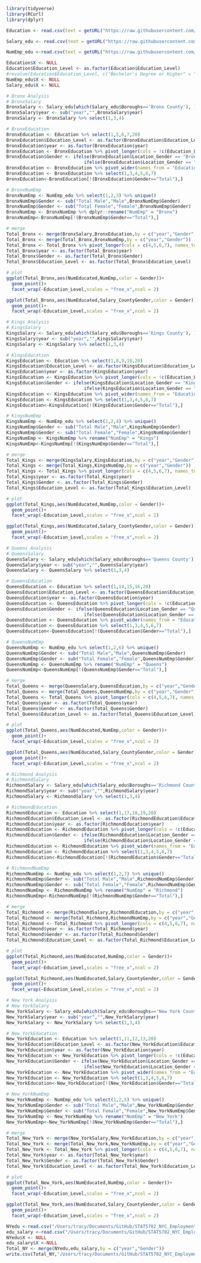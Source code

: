 ```r
library(tidyverse)
library(RCurl)
library(dplyr)

Education <- read.csv(text = getURL("https://raw.githubusercontent.com/tracy3057/STAT5702_NYC_Employment_Analysis/main/DataPreprocessing/Data/education/Education.csv"))

Salary_edu <- read.csv(text = getURL("https://raw.githubusercontent.com/tracy3057/STAT5702_NYC_Employment_Analysis/main/DataPreprocessing/Data/education/salary_edu.csv"))

NumEmp_edu <-read.csv(text = getURL("https://raw.githubusercontent.com/tracy3057/STAT5702_NYC_Employment_Analysis/main/DataPreprocessing/Data/NumEmp/numemp_sum_races_combined.csv"))

Education$X <- NULL
Education$Education_Level <- as.factor(Education$Education_Level)
#revalue(Education$Education_Level, c("Bechelor's Degree or Higher" = "Bachelor's Degree or Higher"))
NumEmp_edu$X <- NULL
Salary_edu$X <- NULL
```

```r
# Bronx Analysis
# BronxSalary
BronxSalary <- Salary_edu[which(Salary_edu$Boroughs=='Bronx County'), ]
BronxSalary$year <- sub("year","",BronxSalary$year)
BronxSalary <- BronxSalary %>% select(1,3,4)

# BronxEducation
BronxEducation <- Education %>% select(1,5,6,7,20)
BronxEducation$Education_Level <- as.factor(BronxEducation$Education_Level)
BronxEducation$year <- as.factor(BronxEducation$year)
BronxEducation <- BronxEducation %>% pivot_longer(cols = !c(Education_Level,year),names_to = "Location_Gender", values_to = "count")
BronxEducation$Gender <- ifelse(BronxEducation$Location_Gender == "Bronx.County..Total", "Total", 
                             ifelse(BronxEducation$Location_Gender == "Bronx.County..Female", "Female", "Male"))
BronxEducation <- BronxEducation %>% pivot_wider(names_from = "Education_Level", values_from = "count")
BronxEducation <- BronxEducation %>% select(1,3,4,5,6,7)
BronxEducation<-BronxEducation[!(BronxEducation$Gender=="Total"),]

# BronxNumEmp
BronxNumEmp <- NumEmp_edu %>% select(1,2,3) %>% unique()
BronxNumEmp$Gender <- sub("Total Male","Male",BronxNumEmp$Gender)
BronxNumEmp$Gender <- sub("Total Female","Female",BronxNumEmp$Gender)
BronxNumEmp <- BronxNumEmp %>% dplyr::rename("NumEmp" = "Bronx")
BronxNumEmp<-BronxNumEmp[!(BronxNumEmp$Gender=="Total"),]

# merge
Total_Bronx <- merge(BronxSalary,BronxEducation,by = c("year","Gender"))
Total_Bronx <- merge(Total_Bronx,BronxNumEmp,by = c("year","Gender"))
Total_Bronx <- Total_Bronx %>% pivot_longer(cols = c(4,5,6,7), names_to = "Education_Level",values_to = "NumEducated")
Total_Bronx$year <- as.factor(Total_Bronx$year)
Total_Bronx$Gender <- as.factor(Total_Bronx$Gender)
Total_Bronx$Education_Level <- as.factor(Total_Bronx$Education_Level)

# plot
ggplot(Total_Bronx,aes(NumEducated,NumEmp,color = Gender))+
  geom_point()+
  facet_wrap(~Education_Level,scales = "free_x",ncol = 2)

ggplot(Total_Bronx,aes(NumEducated,Salary_CountyGender,color = Gender))+
  geom_point()+
  facet_wrap(~Education_Level,scales = "free_x",ncol = 2)
```

```r
# Kings Analysis
# KingsSalary
KingsSalary <- Salary_edu[which(Salary_edu$Boroughs=='Kings County'), ]
KingsSalary$year <- sub("year","",KingsSalary$year)
KingsSalary <- KingsSalary %>% select(1,3,4)

# KingsEducation
KingsEducation <- Education %>% select(1,8,9,10,20)
KingsEducation$Education_Level <- as.factor(KingsEducation$Education_Level)
KingsEducation$year <- as.factor(KingsEducation$year)
KingsEducation <- KingsEducation %>% pivot_longer(cols = !c(Education_Level,year),names_to = "Location_Gender", values_to = "count")
KingsEducation$Gender <- ifelse(KingsEducation$Location_Gender == "Kings.County..Total", "Total", 
                             ifelse(KingsEducation$Location_Gender == "Kings.County..Female", "Female", "Male"))
KingsEducation <- KingsEducation %>% pivot_wider(names_from = "Education_Level", values_from = "count")
KingsEducation <- KingsEducation %>% select(1,3,4,5,6,7)
KingsEducation<-KingsEducation[!(KingsEducation$Gender=="Total"),]

# KingsNumEmp
KingsNumEmp <- NumEmp_edu %>% select(1,2,4) %>% unique()
KingsNumEmp$Gender <- sub("Total Male","Male",KingsNumEmp$Gender)
KingsNumEmp$Gender <- sub("Total Female","Female",KingsNumEmp$Gender)
KingsNumEmp <- KingsNumEmp %>% rename("NumEmp" = "Kings")
KingsNumEmp<-KingsNumEmp[!(KingsNumEmp$Gender=="Total"),]

# merge
Total_Kings <- merge(KingsSalary,KingsEducation,by = c("year","Gender"))
Total_Kings <- merge(Total_Kings,KingsNumEmp,by = c("year","Gender"))
Total_Kings <- Total_Kings %>% pivot_longer(cols = c(4,5,6,7), names_to = "Education_Level",values_to = "NumEducated")
Total_Kings$year <- as.factor(Total_Kings$year)
Total_Kings$Gender <- as.factor(Total_Kings$Gender)
Total_Kings$Education_Level <- as.factor(Total_Kings$Education_Level)

# plot
ggplot(Total_Kings,aes(NumEducated,NumEmp,color = Gender))+
  geom_point()+
  facet_wrap(~Education_Level,scales = "free_x",ncol = 2)

ggplot(Total_Kings,aes(NumEducated,Salary_CountyGender,color = Gender))+
  geom_point()+
  facet_wrap(~Education_Level,scales = "free_x",ncol = 2)
```

```r
# Queens Analysis
# QueensSalary
QueensSalary <- Salary_edu[which(Salary_edu$Boroughs=='Queens County'), ]
QueensSalary$year <- sub("year","",QueensSalary$year)
QueensSalary <- QueensSalary %>% select(1,3,4)

# QueensEducation
QueensEducation <- Education %>% select(1,14,15,16,20)
QueensEducation$Education_Level <- as.factor(QueensEducation$Education_Level)
QueensEducation$year <- as.factor(QueensEducation$year)
QueensEducation <- QueensEducation %>% pivot_longer(cols = !c(Education_Level,year),names_to = "Location_Gender", values_to = "count")
QueensEducation$Gender <- ifelse(QueensEducation$Location_Gender == "Queens.County..Total", "Total", 
                             ifelse(QueensEducation$Location_Gender == "Queens.County..Female", "Female", "Male"))
QueensEducation <- QueensEducation %>% pivot_wider(names_from = "Education_Level", values_from = "count")
QueensEducation <- QueensEducation %>% select(1,3,4,5,6,7)
QueensEducation<-QueensEducation[!(QueensEducation$Gender=="Total"),]

# QueensNumEmp
QueensNumEmp <- NumEmp_edu %>% select(1,2,6) %>% unique()
QueensNumEmp$Gender <- sub("Total Male","Male",QueensNumEmp$Gender)
QueensNumEmp$Gender <- sub("Total Female","Female",QueensNumEmp$Gender)
QueensNumEmp <- QueensNumEmp %>% rename("NumEmp" = "Queens")
QueensNumEmp<-QueensNumEmp[!(QueensNumEmp$Gender=="Total"),]

# merge
Total_Queens <- merge(QueensSalary,QueensEducation,by = c("year","Gender"))
Total_Queens <- merge(Total_Queens,QueensNumEmp,by = c("year","Gender"))
Total_Queens <- Total_Queens %>% pivot_longer(cols = c(4,5,6,7), names_to = "Education_Level",values_to = "NumEducated")
Total_Queens$year <- as.factor(Total_Queens$year)
Total_Queens$Gender <- as.factor(Total_Queens$Gender)
Total_Queens$Education_Level <- as.factor(Total_Queens$Education_Level)

# plot
ggplot(Total_Queens,aes(NumEducated,NumEmp,color = Gender))+
  geom_point()+
  facet_wrap(~Education_Level,scales = "free_x",ncol = 2)

ggplot(Total_Queens,aes(NumEducated,Salary_CountyGender,color = Gender))+
  geom_point()+
  facet_wrap(~Education_Level,scales = "free_x",ncol = 2)
```
```r
# Richmond Analysis
# RichmondSalary
RichmondSalary <- Salary_edu[which(Salary_edu$Boroughs=='Richmond County'), ]
RichmondSalary$year <- sub("year","",RichmondSalary$year)
RichmondSalary <- RichmondSalary %>% select(1,3,4)

# RichmondEducation
RichmondEducation <- Education %>% select(1,17,18,19,20)
RichmondEducation$Education_Level <- as.factor(RichmondEducation$Education_Level)
RichmondEducation$year <- as.factor(RichmondEducation$year)
RichmondEducation <- RichmondEducation %>% pivot_longer(cols = !c(Education_Level,year),names_to = "Location_Gender", values_to = "count")
RichmondEducation$Gender <- ifelse(RichmondEducation$Location_Gender == "Richmond.County..Total", "Total", 
                             ifelse(RichmondEducation$Location_Gender == "Richmond.County..Female", "Female", "Male"))
RichmondEducation <- RichmondEducation %>% pivot_wider(names_from = "Education_Level", values_from = "count")
RichmondEducation <- RichmondEducation %>% select(1,3,4,5,6,7)
RichmondEducation<-RichmondEducation[!(RichmondEducation$Gender=="Total"),]

# RichmondNumEmp
RichmondNumEmp <- NumEmp_edu %>% select(1,2,7) %>% unique()
RichmondNumEmp$Gender <- sub("Total Male","Male",RichmondNumEmp$Gender)
RichmondNumEmp$Gender <- sub("Total Female","Female",RichmondNumEmp$Gender)
RichmondNumEmp <- RichmondNumEmp %>% rename("NumEmp" = "Richmond")
RichmondNumEmp<-RichmondNumEmp[!(RichmondNumEmp$Gender=="Total"),]

# merge
Total_Richmond <- merge(RichmondSalary,RichmondEducation,by = c("year","Gender"))
Total_Richmond <- merge(Total_Richmond,RichmondNumEmp,by = c("year","Gender"))
Total_Richmond <- Total_Richmond %>% pivot_longer(cols = c(4,5,6,7), names_to = "Education_Level",values_to = "NumEducated")
Total_Richmond$year <- as.factor(Total_Richmond$year)
Total_Richmond$Gender <- as.factor(Total_Richmond$Gender)
Total_Richmond$Education_Level <- as.factor(Total_Richmond$Education_Level)

# plot
ggplot(Total_Richmond,aes(NumEducated,NumEmp,color = Gender))+
  geom_point()+
  facet_wrap(~Education_Level,scales = "free_x",ncol = 2)

ggplot(Total_Richmond,aes(NumEducated,Salary_CountyGender,color = Gender))+
  geom_point()+
  facet_wrap(~Education_Level,scales = "free_x",ncol = 2)
```
```r
# New York Analysis
# New YorkSalary
New_YorkSalary <- Salary_edu[which(Salary_edu$Boroughs=='New York County'), ]
New_YorkSalary$year <- sub("year","",New_YorkSalary$year)
New_YorkSalary <- New_YorkSalary %>% select(1,3,4)

# New_YorkEducation
New_YorkEducation <- Education %>% select(1,11,12,13,20)
New_YorkEducation$Education_Level <- as.factor(New_YorkEducation$Education_Level)
New_YorkEducation$year <- as.factor(New_YorkEducation$year)
New_YorkEducation <- New_YorkEducation %>% pivot_longer(cols = !c(Education_Level,year),names_to = "Location_Gender", values_to = "count")
New_YorkEducation$Gender <- ifelse(New_YorkEducation$Location_Gender == "New.York.County..Total", "Total", 
                             ifelse(New_YorkEducation$Location_Gender == "New.York.County..Female", "Female", "Male"))
New_YorkEducation <- New_YorkEducation %>% pivot_wider(names_from = "Education_Level", values_from = "count")
New_YorkEducation <- New_YorkEducation %>% select(1,3,4,5,6,7)
New_YorkEducation<-New_YorkEducation[!(New_YorkEducation$Gender=="Total"),]

# New_YorkNumEmp
New_YorkNumEmp <- NumEmp_edu %>% select(1,2,5) %>% unique()
New_YorkNumEmp$Gender <- sub("Total Male","Male",New_YorkNumEmp$Gender)
New_YorkNumEmp$Gender <- sub("Total Female","Female",New_YorkNumEmp$Gender)
New_YorkNumEmp <- New_YorkNumEmp %>% rename("NumEmp" = "New_York")
New_YorkNumEmp<-New_YorkNumEmp[!(New_YorkNumEmp$Gender=="Total"),]

# merge
Total_New_York <- merge(New_YorkSalary,New_YorkEducation,by = c("year","Gender"))
Total_New_York <- merge(Total_New_York,New_YorkNumEmp,by = c("year","Gender"))
Total_New_York <- Total_New_York %>% pivot_longer(cols = c(4,5,6,7), names_to = "Education_Level",values_to = "NumEducated")
Total_New_York$year <- as.factor(Total_New_York$year)
Total_New_York$Gender <- as.factor(Total_New_York$Gender)
Total_New_York$Education_Level <- as.factor(Total_New_York$Education_Level)

# plot
ggplot(Total_New_York,aes(NumEducated,NumEmp,color = Gender))+
  geom_point()+
  facet_wrap(~Education_Level,scales = "free_x",ncol = 2)

ggplot(Total_New_York,aes(NumEducated,Salary_CountyGender,color = Gender))+
  geom_point()+
  facet_wrap(~Education_Level,scales = "free_x",ncol = 2)
```

```r
NYedu <-read.csv("/Users/tracy/Documents/GitHub/STAT5702_NYC_Employment_Analysis/DataPreprocessing/Data/education/NY_Edu_tidy.csv")
edu_salary <-read.csv("/Users/tracy/Documents/GitHub/STAT5702_NYC_Employment_Analysis/DataPreprocessing/Data/education/NYsalary.csv")
NYedu$X <- NULL
edu_salary$X <-NULL 
Total_NY <- merge(NYedu,edu_salary,by = c("year","Gender"))
write.csv(Total_NY,"/Users/tracy/Documents/GitHub/STAT5702_NYC_Employment_Analysis/DataPreprocessing/Data/education/Total_NY.csv",row.names = FALSE)
```

